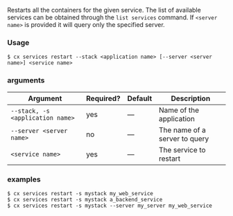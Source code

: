 Restarts all the containers for the given service. The list of available  services can be obtained through the `list services` command. If `<server name>` is provided it will query only the specified server.

### Usage

```shell
$ cx services restart --stack <application name> [--server <server name>] <service name>
```

### arguments

| Argument | Required? | Default | Description |
|  ---  |  ---  |  ---  |  ---  |
| `--stack, -s <application name>` | yes | — | Name of the application |
| `--server <server name>` | no | — | The name of a server to query |
| `<service name>` | yes | — | The service to restart |

### examples

```shell
$ cx services restart -s mystack my_web_service
$ cx services restart -s mystack a_backend_service
$ cx services restart -s mystack --server my_server my_web_service
```


